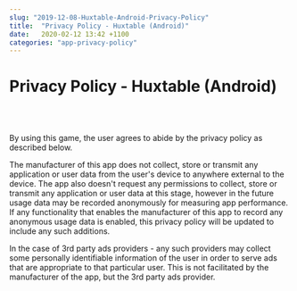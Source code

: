 ```yaml
---
slug: "2019-12-08-Huxtable-Android-Privacy-Policy"
title:  "Privacy Policy - Huxtable (Android)"
date:   2020-02-12 13:42 +1100
categories: "app-privacy-policy"
---
```


# Privacy Policy - Huxtable (Android)
<br/>
<br/>

By using  this game, the user agrees to abide by the privacy policy as described below.

The manufacturer of this app does not collect, store or transmit any application or user data from the user's device to anywhere external to the device. The app also doesn't request any permissions to collect, store or transmit any application or user data at this stage, however in the future usage data may be recorded anonymously for measuring app performance. If any functionality that enables the manufacturer of this app to record any anonymous usage data is enabled, this privacy policy will be updated to include any such additions.

In the case of 3rd party ads providers - any such providers may collect some personally identifiable information of the user in order to serve ads that are appropriate to that particular user. This is not facilitated by the manufacturer of the app, but the 3rd party ads provider.